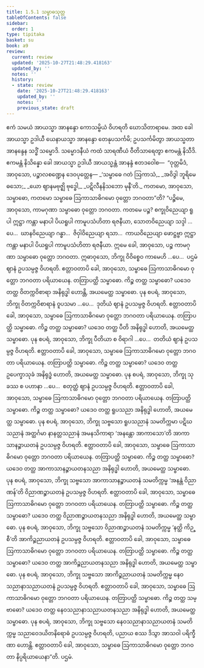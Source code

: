 ```yaml
---
title: 1.5.1 သမ္ဗာဓသုတ္တ
tableOfContents: false
sidebar:
  order: 1
type: tipitaka
basket: su
book: a9
review:
  current: review
  updated: '2025-10-27T21:48:29.418163'
  updated_by: ''
  notes: ''
  history:
  - state: review
    date: '2025-10-27T21:48:29.418163'
    updated_by: ''
    notes: ''
    previous_state: draft
---
```



<ReviewStatus review={frontmatter.review} showDetails={true} />

<HypothesisAnnotation frontmatter={frontmatter} />

<DynamicBreadcrumb />

<Division number="42" book="a9" e="ch" v="17" p="242">

<Paragraph number="357" book="a9">
ဧကံ သမယံ အာယသ္မာ အာနန္ဒော ကောသမ္ဗိယံ ဝိဟရတိ ဃောသိတာရာမေ. အထ ခေါ အာယသ္မာ ဥဒါယီ ယေနာယသ္မာ အာနန္ဒော တေနုပသင်္ကမိ; ဥပသင်္ကမိတွာ အာယသ္မတာ အာနန္ဒေန သဒ္ဓိံ သမ္မောဒိ. သမ္မောဒနီယံ ကထံ သာရဏီယံ ဝီတိသာရေတွာ ဧကမန္တံ နိသီဒိ. ဧကမန္တံ နိသိန္နော ခေါ အာယသ္မာ ဥဒါယီ အာယသ္မန္တံ အာနန္ဒံ ဧတဒဝေါစ—  “ဝုတ္တမိဒံ, အာဝုသော, ပဉ္စာလစဏ္ဍေန ဒေဝပုတ္တေန—
</Paragraph>

<Paragraph number="358" type="verses" book="a9">
_‘သမ္ဗာဓေ ဂတံ ဩကာသံ,_  
_အဝိဒွါ ဘူရိမေဓသော;_  
_ယော ဈာနမဗုဇ္ဈိ ဗုဒ္ဓေါ,_  
_ပဋိလီနနိသဘော မုနီ’တိ._  

</Paragraph>

<Paragraph number="359" book="a9">
ကတမော, အာဝုသော, သမ္ဗာဓော, ကတမော သမ္ဗာဓေ ဩကာသာဓိဂမော ဝုတ္တော ဘဂဝတာ”တိ? “ပဉ္စိမေ, အာဝုသော, ကာမဂုဏာ သမ္ဗာဓော ဝုတ္တော ဘဂဝတာ. ကတမေ ပဉ္စ? စက္ခုဝိညေယျာ ရူပါ ဣဋ္ဌာ ကန္တာ မနာပါ ပိယရူပါ ကာမူပသံဟိတာ ရဇနီယာ, သောတဝိညေယျာ သဒ္ဒါ …ပေ…  ဃာနဝိညေယျာ ဂန္ဓာ…  ဇိဝှါဝိညေယျာ ရသာ…  ကာယဝိညေယျာ ဖောဋ္ဌဗ္ဗာ ဣဋ္ဌာ ကန္တာ မနာပါ ပိယရူပါ ကာမူပသံဟိတာ ရဇနီယာ. ဣမေ ခေါ, အာဝုသော, ပဉ္စ ကာမဂုဏာ သမ္ဗာဓော ဝုတ္တော ဘဂဝတာ.
</Paragraph>

<Paragraph number="360" book="a9">
ဣဓာဝုသော, ဘိက္ခု ဝိဝိစ္စေဝ ကာမေဟိ …ပေ…  ပဌမံ ဈာနံ ဥပသမ္ပဇ္ဇ ဝိဟရတိ. ဧတ္တာဝတာပိ ခေါ, အာဝုသော, သမ္ဗာဓေ ဩကာသာဓိဂမော ဝုတ္တော ဘဂဝတာ ပရိယာယေန. တတြာပတ္ထိ သမ္ဗာဓော. ကိဉ္စ တတ္ထ သမ္ဗာဓော? ယဒေဝ တတ္ထ ဝိတက္ကဝိစာရာ အနိရုဒ္ဓါ ဟောန္တိ, အယမေတ္ထ သမ္ဗာဓော.
</Paragraph>

<Paragraph number="361" book="a9">
ပုန စပရံ, အာဝုသော, ဘိက္ခု ဝိတက္ကဝိစာရာနံ ဝူပသမာ …ပေ…  ဒုတိယံ ဈာနံ ဥပသမ္ပဇ္ဇ ဝိဟရတိ. ဧတ္တာဝတာပိ ခေါ, အာဝုသော, သမ္ဗာဓေ ဩကာသာဓိဂမော ဝုတ္တော ဘဂဝတာ ပရိယာယေန. တတြာပတ္ထိ သမ္ဗာဓော. ကိဉ္စ တတ္ထ သမ္ဗာဓော? ယဒေဝ တတ္ထ ပီတိ အနိရုဒ္ဓါ ဟောတိ, အယမေတ္ထ သမ္ဗာဓော.
</Paragraph>

<Paragraph number="362" book="a9">
ပုန စပရံ, အာဝုသော, ဘိက္ခု ပီတိယာ စ ဝိရာဂါ …ပေ…  တတိယံ ဈာနံ ဥပသမ္ပဇ္ဇ ဝိဟရတိ. ဧတ္တာဝတာပိ ခေါ, အာဝုသော, သမ္ဗာဓေ ဩကာသာဓိဂမော ဝုတ္တော ဘဂဝတာ ပရိယာယေန. တတြာပတ္ထိ သမ္ဗာဓော. ကိဉ္စ တတ္ထ သမ္ဗာဓော? ယဒေဝ တတ္ထ ဥပေက္ခာသုခံ အနိရုဒ္ဓံ ဟောတိ, အယမေတ္ထ သမ္ဗာဓော.
</Paragraph>

<Paragraph number="363" book="a9">
ပုန စပရံ, အာဝုသော, ဘိက္ခု သုခဿ စ ပဟာနာ …ပေ…  စတုတ္ထံ ဈာနံ ဥပသမ္ပဇ္ဇ ဝိဟရတိ. ဧတ္တာဝတာပိ ခေါ, အာဝုသော, သမ္ဗာဓေ ဩကာသာဓိဂမော ဝုတ္တော ဘဂဝတာ ပရိယာယေန. တတြာပတ္ထိ သမ္ဗာဓော. ကိဉ္စ တတ္ထ သမ္ဗာဓော? ယဒေဝ တတ္ထ ရူပသညာ အနိရုဒ္ဓါ ဟောတိ, အယမေတ္ထ သမ္ဗာဓော.
</Paragraph>

<Paragraph number="364" book="a9">
ပုန စပရံ, အာဝုသော, ဘိက္ခု သဗ္ဗသော ရူပသညာနံ သမတိက္ကမာ ပဋိဃသညာနံ အတ္ထင်္ဂမာ နာနတ္တသညာနံ အမနသိကာရာ ‘အနန္တော အာကာသော’တိ အာကာသာနဉ္စာယတနံ ဥပသမ္ပဇ္ဇ ဝိဟရတိ. ဧတ္တာဝတာပိ ခေါ, အာဝုသော, သမ္ဗာဓေ ဩကာသာဓိဂမော ဝုတ္တော ဘဂဝတာ ပရိယာယေန. တတြာပတ္ထိ သမ္ဗာဓော. ကိဉ္စ တတ္ထ သမ္ဗာဓော? ယဒေဝ တတ္ထ အာကာသာနဉ္စာယတနသညာ အနိရုဒ္ဓါ ဟောတိ, အယမေတ္ထ သမ္ဗာဓော.
</Paragraph>

<Paragraph number="365" book="a9">
ပုန စပရံ, အာဝုသော, ဘိက္ခု သဗ္ဗသော အာကာသာနဉ္စာယတနံ သမတိက္ကမ္မ ‘အနန္တံ ဝိညာဏန်’တိ ဝိညာဏဉ္စာယတနံ ဥပသမ္ပဇ္ဇ ဝိဟရတိ. ဧတ္တာဝတာပိ ခေါ, အာဝုသော, သမ္ဗာဓေ ဩကာသာဓိဂမော ဝုတ္တော ဘဂဝတာ ပရိယာယေန. တတြာပတ္ထိ သမ္ဗာဓော. ကိဉ္စ တတ္ထ သမ္ဗာဓော? ယဒေဝ တတ္ထ ဝိညာဏဉ္စာယတနသညာ အနိရုဒ္ဓါ ဟောတိ, အယမေတ္ထ သမ္ဗာဓော.
</Paragraph>

<Paragraph number="366" book="a9">
ပုန စပရံ, အာဝုသော, ဘိက္ခု သဗ္ဗသော ဝိညာဏဉ္စာယတနံ သမတိက္ကမ္မ ‘နတ္ထိ ကိဉ္စီ’တိ အာကိဉ္စညာယတနံ ဥပသမ္ပဇ္ဇ ဝိဟရတိ. ဧတ္တာဝတာပိ ခေါ, အာဝုသော, သမ္ဗာဓေ ဩကာသာဓိဂမော ဝုတ္တော ဘဂဝတာ ပရိယာယေန. တတြာပတ္ထိ သမ္ဗာဓော. ကိဉ္စ တတ္ထ သမ္ဗာဓော? ယဒေဝ တတ္ထ အာကိဉ္စညာယတနသညာ အနိရုဒ္ဓါ ဟောတိ, အယမေတ္ထ သမ္ဗာဓော.
</Paragraph>

<Paragraph number="367" book="a9">
ပုန စပရံ, အာဝုသော, ဘိက္ခု သဗ္ဗသော အာကိဉ္စညာယတနံ သမတိက္ကမ္မ နေဝသညာနာသညာယတနံ ဥပသမ္ပဇ္ဇ ဝိဟရတိ. ဧတ္တာဝတာပိ ခေါ, အာဝုသော, သမ္ဗာဓေ ဩကာသာဓိဂမော ဝုတ္တော ဘဂဝတာ ပရိယာယေန. တတြာပတ္ထိ သမ္ဗာဓော. ကိဉ္စ တတ္ထ သမ္ဗာဓော? ယဒေဝ တတ္ထ နေဝသညာနာသညာယတနသညာ အနိရုဒ္ဓါ ဟောတိ, အယမေတ္ထ သမ္ဗာဓော.
</Paragraph>

<Paragraph number="368" book="a9">
ပုန စပရံ, အာဝုသော, ဘိက္ခု သဗ္ဗသော နေဝသညာနာသညာယတနံ သမတိက္ကမ္မ သညာဝေဒယိတနိရောဓံ ဥပသမ္ပဇ္ဇ ဝိဟရတိ, ပညာယ စဿ ဒိသွာ အာသဝါ ပရိက္ခီဏာ ဟောန္တိ. ဧတ္တာဝတာပိ ခေါ, အာဝုသော, သမ္ဗာဓေ ဩကာသာဓိဂမော ဝုတ္တော ဘဂဝတာ နိပ္ပရိယာယေနာ”တိ.

</Paragraph>
</Division>

<Paragraph number="369" type="center" book="a9">
ပဌမံ.
</Paragraph>